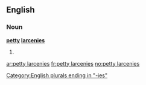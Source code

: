 ==English==

===Noun===
'''[[petty]] [[larceny|larcenies]]'''

# {{plural of|[[petty larceny]]}}

[[Category:English plurals ending in "-ies"]]

[[ar:petty larcenies]]
[[fr:petty larcenies]]
[[no:petty larcenies]]